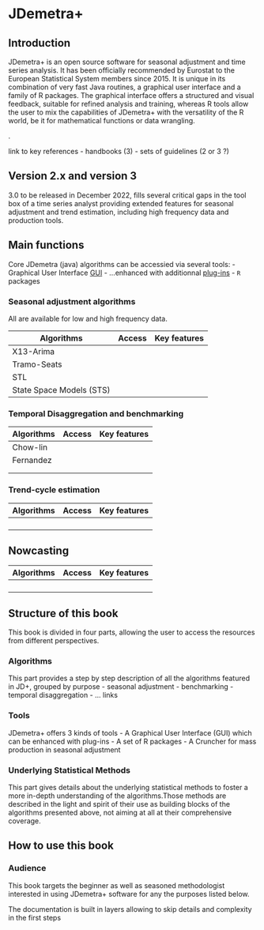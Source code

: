# JDemetra+ {.unnumbered}

## Introduction

JDemetra+ is an open source software for seasonal adjustment and time series analysis. It has been officially recommended by Eurostat to the European Statistical System members since 2015. It is unique in its combination of very fast Java routines, a graphical user interface and a family of R packages. The graphical interface offers a structured and visual feedback, suitable for refined analysis and training, whereas R tools allow the user to mix the capabilities of JDemetra+ with the versatility of the R world, be it for mathematical functions or data wrangling.

.

link to key references - handbooks (3) - sets of guidelines (2 or 3 ?)

## Version 2.x and version 3

3.0 to be released in December 2022, fills several critical gaps in the tool box of a time series analyst providing extended features for seasonal adjustment and trend estimation, including high frequency data and production tools.


## Main functions

Core JDemetra (java) algorithms can be accessied via several tools:
- Graphical User Interface [GUI](T-graphical-user-interface.qmd)
- ...enhanced with additionnal [plug-ins](T-plug-ins.qmd)
- `R` packages

### Seasonal adjustment algorithms

All are available for low and high frequency data.

| Algorithms               | Access | Key features |
|--------------------------|--------|--------------|
| X13-Arima                |        |              |
| Tramo-Seats              |        |              |
| STL                      |        |              |
| State Space Models (STS) |        |              |

### Temporal Disaggregation and benchmarking

| Algorithms | Access | Key features |
|------------|--------|--------------|
| Chow-lin   |        |              |
| Fernandez  |        |              |
|            |        |              |
|            |        |              |

### Trend-cycle estimation

| Algorithms | Access | Key features |
|------------|--------|--------------|
|            |        |              |
|            |        |              |
|            |        |              |
|            |        |              |

## Nowcasting

| Algorithms | Access | Key features |
|------------|--------|--------------|
|            |        |              |
|            |        |              |
|            |        |              |
|            |        |              |

## Structure of this book

This book is divided in four parts, allowing the user to access the resources from different perspectives.

### Algorithms

This part provides a step by step description of all the algorithms featured in JD+, grouped by purpose - seasonal adjustment - benchmarking - temporal disaggregation - ... links

### Tools

JDemetra+ offers 3 kinds of tools - A Graphical User Interface (GUI) which can be enhanced with plug-ins - A set of R packages - A Cruncher for mass production in seasonal adjustment

### Underlying Statistical Methods

This part gives details about the underlying statistical methods to foster a more in-depth understanding of the algorithms.Those methods are described in the light and spirit of their use as building blocks of the algorithms presented above, not aiming at all at their comprehensive coverage.

## How to use this book

### Audience

This book targets the beginner as well as seasoned methodologist interested in using JDemetra+ software for any the purposes listed below.

The documentation is built in layers allowing to skip details and complexity in the first steps
